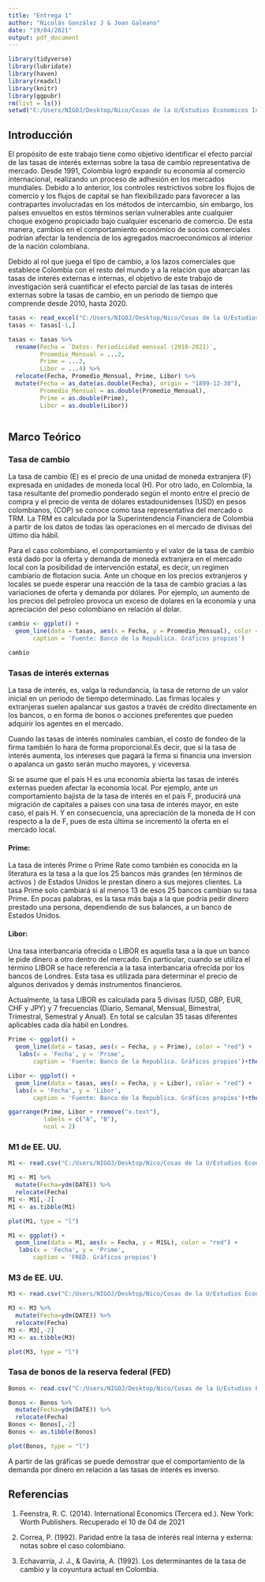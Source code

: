 ```yaml
---
title: "Entrega 1"
author: "Nicolás González J & Joan Galeano"
date: "19/04/2021"
output: pdf_document
---
```


```r
library(tidyverse)
library(lubridate)
library(haven)
library(readxl)
library(knitr)
library(ggpubr)
rm(list = ls())
setwd("C:/Users/NIGOJ/Desktop/Nico/Cosas de la U/Estudios Economicos Internacionales/Trabajo Final")
```

## Introducción

El propósito de este trabajo tiene como objetivo identificar el efecto parcial de las tasas de interés externas sobre la tasa de cambio representativa de mercado. Desde 1991, Colombia logró expandir su economía al comercio internacional, realizando un proceso de adhesión en los mercados mundiales. Debido a lo anterior, los controles restrictivos sobre los flujos de comercio y los flujos de capital se han flexibilizado para favorecer a las contrapartes involucradas en los métodos de intercambio, sin embargo, los países envueltos en estos términos serían vulnerables ante cualquier choque exógeno propiciado bajo cualquier escenario de comercio. De esta manera, cambios en el comportamiento económico de socios comerciales podrían afectar la tendencia de los agregados macroeconómicos al interior de la nación colombiana.

Debido al rol que juega el tipo de cambio, a los lazos comerciales que establece Colombia con el resto del mundo y a la relación que abarcan las tasas de interés externas e internas, el objetivo de este trabajo de investigación será cuantificar el efecto parcial de las tasas de interés externas sobre la tasas de cambio, en un periodo de tiempo que comprende desde 2010, hasta 2020.

```r
tasas <- read_excel("C:/Users/NIGOJ/Desktop/Nico/Cosas de la U/Estudios Economicos Internacionales/Trabajo Final/Datos.xlsx")
tasas <- tasas[-1,]

tasas <- tasas %>% 
  rename(Fecha = `Datos- Periodicidad mensual (2010-2021)`,
         Promedio_Mensual = ...2,
         Prime = ...3,
         Libor = ...4) %>% 
  relocate(Fecha, Promedio_Mensual, Prime, Libor) %>% 
  mutate(Fecha = as_date(as.double(Fecha), origin = "1899-12-30"),
         Promedio_Mensual = as.double(Promedio_Mensual),
         Prime = as.double(Prime),
         Libor = as.double(Libor))



```

## Marco Teórico

### Tasa de cambio

La tasa de cambio (E) es el precio de una unidad de moneda extranjera (F) expresada en unidades de moneda local (H). Por otro lado, en Colombia, la tasa resultante del promedio ponderado según el monto entre el precio de compra y el precio de venta de dólares estadounidenses (USD) en pesos colombianos, (COP) se conoce como tasa representativa del mercado o TRM. La TRM es calculada por la Superintendencia Financiera de Colombia a partir de los datos de todas las operaciones en el mercado de divisas del último día hábil.

Para el caso colombiano, el comportamiento y el valor de la tasa de cambio está dado por la oferta y demanda de moneda extranjera en el mercado local con la posibilidad de intervención estatal, es decir, un regimen cambiario de flotacion sucia. Ante un choque en los precios extranjeros y locales se puede esperar una reacción de la tasa de cambio gracias a las variaciones de oferta y demanda por dólares. Por ejemplo, un aumento de los precios del petroleo provoca un exceso de dolares en la economía y una apreciación del peso colombiano en relación al dolar.

```r
cambio <- ggplot() + 
  geom_line(data = tasas, aes(x = Fecha, y = Promedio_Mensual), color = "black")+   labs(x = 'Fecha', y = 'Promedio Mensual (COP)',
       caption = 'Fuente: Banco de la Republica. Gráficos propios')

cambio
```

### Tasas de interés externas

La tasa de interés, es, valga la redundancia, la tasa de retorno de un valor inicial en un periodo de tiempo determinado. Las firmas locales y extranjeras suelen apalancar sus gastos a través de crédito directamente en los bancos, o en forma de bonos o acciones preferentes que pueden adquirir los agentes en el mercado.

Cuando las tasas de interés nominales cambian, el costo de fondeo de la firma también lo hara de forma proporcional.Es decir, que si la tasa de interés aumenta, los intereses que pagará la firma si financia una inversion o apalanca un gasto serán mucho mayores, y viceversa.

Si se asume que el país H es una economía abierta las tasas de interés externas pueden afectar la economía local. Por ejemplo, ante un comportamiento bajista de la tasa de interés en el país F, producirá una migración de capitales a paises con una tasa de interés mayor, en este caso, el país H. Y en consecuencia, una apreciación de la moneda de H con respecto a la de F, pues de esta última se incrementó la oferta en el mercado local.

#### Prime:

La tasa de interés Prime o Prime Rate como también es conocida en la literatura es la tasa a la que los 25 bancos más grandes (en términos de activos ) de Estados Unidos le prestan dinero a sus mejores clientes. La tasa Prime solo cambiará si al menos 13 de esos 25 bancos cambian su tasa Prime. En pocas palabras, es la tasa más baja a la que podría pedir dinero prestado una persona, dependiendo de sus balances, a un banco de Estados Unidos.

#### Libor:

Una tasa interbancaria ofrecida o LIBOR es aquella tasa a la que un banco le pide dinero a otro dentro del mercado. En particular, cuando se utiliza el término LIBOR se hace referencia a la tasa interbancaria ofrecida por los bancos de Londres. Esta tasa es utilizada para determinar el precio de algunos derivados y demás instrumentos financieros.

Actualmente, la tasa LIBOR es calculada para 5 divisas (USD, GBP, EUR, CHF y JPY) y 7 frecuencias (Diario, Semanal, Mensual, Bimestral, Trimestral, Semestral y Anual). En total se calculan 35 tasas diferentes aplicables cada día hábil en Londres.

```r
Prime <- ggplot() + 
  geom_line(data = tasas, aes(x = Fecha, y = Prime), color = "red") +
   labs(x = 'Fecha', y = 'Prime',
       caption = 'Fuente: Banco de la Republica. Gráficos propios')+theme_light()

Libor <- ggplot() + 
  geom_line(data = tasas, aes(x = Fecha, y = Libor), color = "red") +
  labs(x = 'Fecha', y = 'Libor',
       caption = 'Fuente: Banco de la Republica. Gráficos propios')+theme_light()

ggarrange(Prime, Libor + rremove("x.text"), 
          labels = c("A", "B"),
          ncol = 2)
```

### M1 de EE. UU.

```r
M1 <- read.csv("C:/Users/NIGOJ/Desktop/Nico/Cosas de la U/Estudios Economicos Internacionales/Trabajo Final/M1.csv")

M1 <- M1 %>% 
  mutate(Fecha=ydm(DATE)) %>% 
  relocate(Fecha)
M1 <- M1[,-2]
M1 <- as.tibble(M1)

plot(M1, type = "l")

M1 <- ggplot() + 
  geom_line(data = M1, aes(x = Fecha, y = M1SL), color = "red") +
   labs(x = 'Fecha', y = 'Prime',
       caption = 'FRED. Gráficos propios')
```

### M3 de EE. UU.

```r
M3 <- read.csv("C:/Users/NIGOJ/Desktop/Nico/Cosas de la U/Estudios Economicos Internacionales/Trabajo Final/M3.csv")

M3 <- M3 %>% 
  mutate(Fecha=ydm(DATE)) %>% 
  relocate(Fecha)
M3 <- M3[,-2]
M3 <- as.tibble(M3)

plot(M3, type = "l")
```

### Tasa de bonos de la reserva federal (FED)

```r
Bonos <- read.csv("C:/Users/NIGOJ/Desktop/Nico/Cosas de la U/Estudios Economicos Internacionales/Trabajo Final/Fondo.csv")

Bonos <- Bonos %>% 
  mutate(Fecha=ydm(DATE)) %>% 
  relocate(Fecha)
Bonos <- Bonos[,-2]
Bonos <- as.tibble(Bonos)

plot(Bonos, type = "l")
```

A partir de las gráficas se puede demostrar que el comportamiento de la demanda por dinero en relación a las tasas de interés es inverso.


## Referencias

1.  Feenstra, R. C. (2014). International Economics (Tercera ed.). New York: Worth Publishers. Recuperado el 10 de 04 de 2021

2.  Correa, P. (1992). Paridad entre la tasa de interés real interna y externa: notas sobre el caso colombiano.

3.  Echavarría, J. J., & Gaviria, A. (1992). Los determinantes de la tasa de cambio y la coyuntura actual en Colombia.
